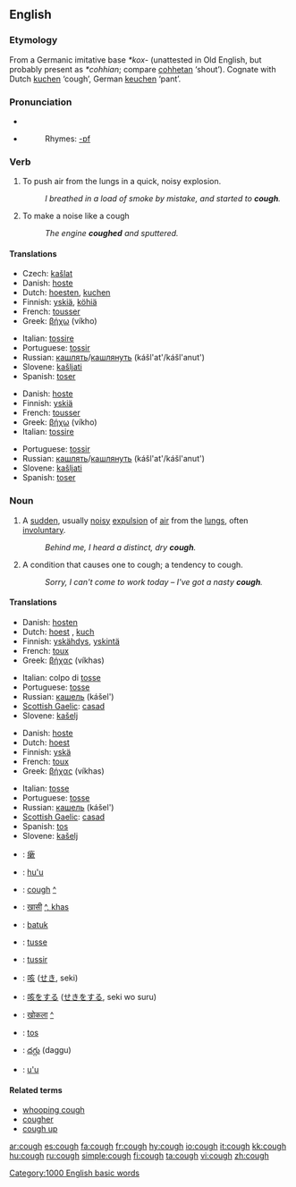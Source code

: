 ==English==

===Etymology===
From a Germanic imitative base ''*kox-'' (unattested in Old English, but probably present as ''*cohhian''; compare [[cohhetan]] ‘shout’).  Cognate with Dutch [[kuchen]] ‘cough’, German [[keuchen]] ‘pant’.

===Pronunciation===
*{{IPA|/kɒf/}}
*{{audio|en-us-cough.ogg|Audio (US)}}
*:Rhymes: [[Rhymes:English:-ɒf|-ɒf]]

===Verb===
{{en-verb}}

# To push air from the lungs in a quick, noisy explosion.
#:''I breathed in a load of smoke by mistake, and started to '''cough'''.''
# To make a noise like a cough
#:''The engine '''coughed''' and sputtered.''

====Translations====
{{trans-top|push air from the lungs}}
*Czech: [[kašlat]]
*Danish: [[hoste]]
*Dutch: [[hoesten]], [[kuchen]]
*Finnish: [[yskiä]], [[köhiä]]
*French: [[tousser]]
*Greek: [[βήχω]] (víkho)
{{trans-mid}}
*Italian: [[tossire]]
*Portuguese: [[tossir]]
*Russian: [[кашлять]]/[[кашлянуть]] (kášl'at'/kášl'anut')
*Slovene: [[kašljati]]
*Spanish: [[toser]]
{{trans-bottom}}

{{trans-top|make a noise like a cough}}
*Danish: [[hoste]]
*Finnish: [[yskiä]]
*French: [[tousser]]
*Greek: [[βήχω]] (víkho)
*Italian: [[tossire]]
{{trans-mid}}
*Portuguese: [[tossir]]
*Russian: [[кашлять]]/[[кашлянуть]] (kášl'at'/kášl'anut')
*Slovene: [[kašljati]]
*Spanish: [[toser]]
{{trans-bottom}}

===Noun===
{{en-noun}}
# {{symptom}} A [[sudden]], usually [[noisy]] [[expulsion]] of [[air]] from the [[lungs]], often [[involuntary]].
#:''Behind me, I heard a distinct, dry '''cough'''.''
# A condition that causes one to cough; a tendency to cough.
#:''Sorry, I can't come to work today – I've got a nasty '''cough'''.''

====Translations====
{{trans-top|expulsion of air from the lungs}}
*Danish: [[hosten]] {{c}}
*Dutch: [[hoest]] {{m}}, [[kuch]] {{m}}
*Finnish: [[yskähdys]], [[yskintä]]
*French: [[toux]] {{f}}
*Greek: [[βήχας]] (víkhas) {{m}}
{{trans-mid}}
*Italian: colpo di [[tosse]] {{f}}
*Portuguese: [[tosse]] {{f}}
*Russian: [[кашель]] (kášel') {{m}}
*[[Scottish Gaelic]]: [[casad]] {{m}}
*Slovene: [[kašelj]] {{m}}
{{trans-bottom}}

{{trans-top|condition that causes one to cough}}
*Danish: [[hoste]] {{c}}
*Dutch: [[hoest]] {{m}}
*Finnish: [[yskä]]
*French: [[toux]] {{f}}
*Greek: [[βήχας]] (víkhas) {{m}}
{{trans-mid}}
*Italian: [[tosse]] {{f}}
*Portuguese: [[tosse]] {{f}}
*Russian: [[кашель]] (kášel') {{m}}
*[[Scottish Gaelic]]: [[casad]] {{m}}
*Spanish: [[tos]] {{m}}
*Slovene: [[kašelj]] {{m}}
{{trans-bottom}}

{{checktrans}}
{{trans-top|Translations to be categorised}}
*{{ttbc|Chinese Characters}}: [[瘶]]
*{{ttbc|Guaraní}}: [[hu'u]]
*{{ttbc|Gujarati}}: [[cough]] [[:gu:ઉધરસ|^]]
*{{ttbc|Hindi}}: [[खासी]] [[:hi:खासी|^, khas]]
*{{ttbc|Indonesian}}: [[batuk]]
*{{ttbc|Interlingua}}: [[tusse]]
*{{ttbc|Interlingua}}: [[tussir]]
{{trans-mid}}
*{{ttbc|Japanese}}: [[咳]] ([[せき]], seki)
*{{ttbc|Japanese}}: [[咳]]をする ([[せき]]をする, seki wo suru)
*{{ttbc|Marathi}}: [[खोकला]] [[:mr:खोकला|^]]
*{{ttbc|Spanish}}: [[tos]] {{m}}
*{{ttbc|Telugu}}: [[దగ్గు]] (daggu)
*{{ttbc|Tupinambá}}: [[u'u]]
{{trans-bottom}}

====Related terms====
*[[whooping cough]]
*[[cougher]]
*[[cough up]]

[[Category:1000 English basic words]]

[[ar:cough]]
[[es:cough]]
[[fa:cough]]
[[fr:cough]]
[[hy:cough]]
[[io:cough]]
[[it:cough]]
[[kk:cough]]
[[hu:cough]]
[[ru:cough]]
[[simple:cough]]
[[fi:cough]]
[[ta:cough]]
[[vi:cough]]
[[zh:cough]]